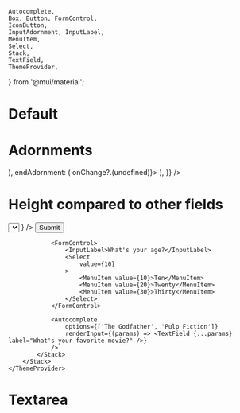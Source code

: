 	Autocomplete,
	Box, Button, FormControl,
	IconButton,
	InputAdornment, InputLabel,
	MenuItem,
	Select,
	Stack,
	TextField,
	ThemeProvider,
} from '@mui/material';

<Meta title="Mui Components/Input/Textfield" />

# Default

<Unstyled>
	<ThemeProvider theme={theme}>
		<Stack gap={3} padding={3} sx={{ backgroundColor: color.bg.value }}>
			<TextField label="default" />
			<TextField label="standard" variant="standard" />
		</Stack>
	</ThemeProvider>
</Unstyled>



# Adornments

<Unstyled>
	<ThemeProvider theme={theme}>
		<TextField
			variant="standard"
			fullWidth
			InputProps={{
				startAdornment: (
					<InputAdornment position="start">
						<FontAwesomeIcon icon={faSearch} />
					</InputAdornment>
				),
				endAdornment: (
					<InputAdornment position="end">
						<IconButton onClick={() => onChange?.(undefined)}>
							<FontAwesomeIcon icon={faTimes} />
						</IconButton>
					</InputAdornment>
				),
			}}
		/>
	</ThemeProvider>
</Unstyled>

# Height compared to other fields 

<Unstyled>
	<ThemeProvider theme={theme}>
		<Stack gap={4}>
			<Stack direction="row" gap={2} padding={3} sx={{ backgroundColor: color.bg.value }}>
				<TextField />
				<Select
					value={10}
				>
					<MenuItem value={10}>Ten</MenuItem>
					<MenuItem value={20}>Twenty</MenuItem>
					<MenuItem value={30}>Thirty</MenuItem>
				</Select>
				<Autocomplete
					options={['The Godfather', 'Pulp Fiction']}
					sx={{ width: 200 }}
					renderInput={(params) => <TextField {...params} />}
				/>
				<Button>Submit</Button>
			</Stack>
			<Stack gap={2} padding={3} sx={{ backgroundColor: color.bg.value, width: 300 }}>
				<TextField label="Full name" />
	
				<FormControl>
					<InputLabel>What's your age?</InputLabel>
					<Select
						value={10}
					>
						<MenuItem value={10}>Ten</MenuItem>
						<MenuItem value={20}>Twenty</MenuItem>
						<MenuItem value={30}>Thirty</MenuItem>
					</Select>
				</FormControl>
				
				<Autocomplete
					options={['The Godfather', 'Pulp Fiction']}
					renderInput={(params) => <TextField {...params} label="What's your favorite movie?" />}
				/>
			</Stack>
		</Stack>
	</ThemeProvider>
</Unstyled>

# Textarea 

<Unstyled>
	<ThemeProvider theme={theme}>
		<TextField multiline label="Textarea" placeholder="Lorem ipsum dolor sit amet" />
	</ThemeProvider>
</Unstyled>